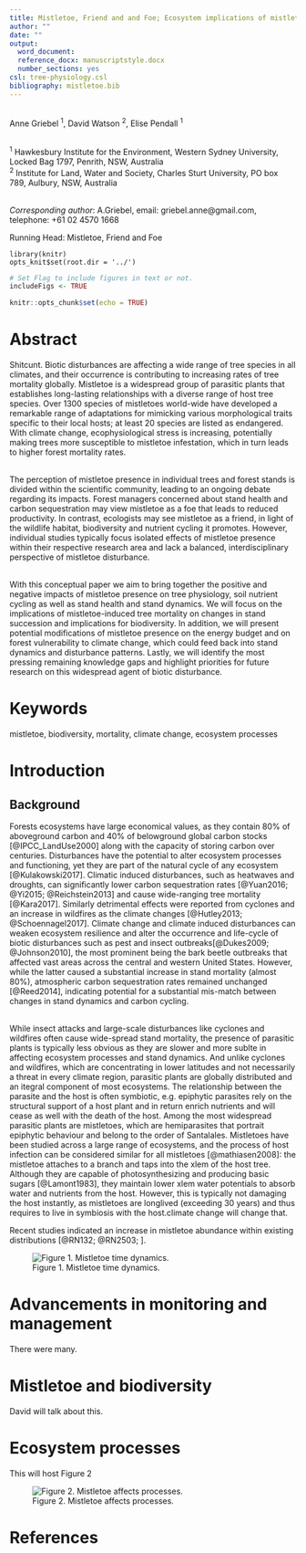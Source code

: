```yaml
---
title: Mistletoe, Friend and and Foe; Ecosystem implications of mistletoe infection 
author: ""
date: ""
output:
  word_document:
  reference_docx: manuscriptstyle.docx
  number_sections: yes
csl: tree-physiology.csl
bibliography: mistletoe.bib
---
```



\
Anne Griebel ^1^, David Watson ^2^, Elise Pendall ^1^

\
^1^ Hawkesbury Institute for the Environment, Western Sydney University, Locked Bag 1797, Penrith, NSW, Australia
\
^2^ Institute for Land, Water and Society, Charles Sturt University, PO box 789, Aulbury, NSW, Australia

\
*Corresponding author*: A.Griebel, email: griebel.anne@gmail.com, telephone: +61 02 4570 1668

Running Head: Mistletoe, Friend and Foe  

```sourcing
library(knitr)
opts_knit$set(root.dir = '../')
```

 
```r
# Set Flag to include figures in text or not.
includeFigs <- TRUE
```

```r
knitr::opts_chunk$set(echo = TRUE)
```

# Abstract
Shitcunt. Biotic disturbances are affecting a wide range of tree species in all climates, and their occurrence is contributing to increasing rates of tree mortality globally. Mistletoe is a widespread group of parasitic plants that establishes long-lasting relationships with a diverse range of host tree species. Over 1300 species of mistletoes world-wide have developed a remarkable range of adaptations for mimicking various morphological traits specific to their local hosts; at least 20 species are listed as endangered. With climate change, ecophysiological stress is increasing, potentially making trees more susceptible to mistletoe infestation, which in turn leads to higher forest mortality rates.

\
The perception of mistletoe presence in individual trees and forest stands is divided within the scientific community, leading to an ongoing debate regarding its impacts. Forest managers concerned about stand health and carbon sequestration may view mistletoe as a foe that leads to reduced productivity. In contrast, ecologists may see mistletoe as a friend, in light of the wildlife habitat, biodiversity and nutrient cycling it promotes.  However, individual studies typically focus isolated effects of mistletoe presence within their respective research area and lack a balanced, interdisciplinary perspective of mistletoe disturbance.

\
With this conceptual paper we aim to bring together the positive and negative impacts of mistletoe presence on tree physiology, soil nutrient cycling as well as stand health and stand dynamics. We will focus on the implications of mistletoe-induced tree mortality on changes in stand succession and implications for biodiversity. In addition, we will present potential modifications of mistletoe presence on the energy budget and on forest vulnerability to climate change, which could feed back into stand dynamics and disturbance patterns. Lastly, we will identify the most pressing remaining knowledge gaps and highlight priorities for future research on this widespread agent of biotic disturbance.

# Keywords {.unnumbered}
mistletoe, biodiversity, mortality, climate change, ecosystem processes

# Introduction

## Background
Forests ecosystems have large economical values, as they contain 80% of aboveground carbon and 40% of belowground global carbon stocks [@IPCC_LandUse2000] along with the capacity of storing carbon over centuries.
Disturbances have the potential to alter ecosystem processes and functioning, yet they are part of the natural cycle of any ecosystem [@Kulakowski2017]. Climatic induced disturbances, such as heatwaves and droughts, can significantly lower carbon sequestration rates [@Yuan2016; @Yi2015; @Reichstein2013] and cause wide-ranging tree mortality [@Kara2017]. Similarly detrimental effects  were reported from cyclones and an increase in wildfires as the climate changes [@Hutley2013; @Schoennagel2017]. Climate change and climate induced disturbances can weaken ecosystem resilience and alter the occurrence and life-cycle of biotic disturbances such as pest and insect outbreaks[@Dukes2009; @Johnson2010], the most prominent being the bark beetle outbreaks that affected vast areas across the central and western United States. However, while the latter caused a substantial increase in stand mortality (almost 80%), atmospheric carbon sequestration rates remained unchanged [@Reed2014], indicating potential for a substantial mis-match between changes in stand dynamics and carbon cycling.  

\
While insect attacks and large-scale disturbances like cyclones and wildfires often cause wide-spread stand mortality, the presence of parasitic plants is typically less obvious as they are slower and more sublte in affecting ecosystem processes and stand dynamics. And unlike cyclones and wildfires, which are concentrating in lower latitudes and not necessarily a threat in every climate region, parasitic plants are globally distributed and an itegral component of most ecosystems. The relationship between the parasite and the host is often symbiotic, e.g. epiphytic parasites rely on the structural support of a host plant and in return enrich nutrients and will cease as well with the death of the host. 
Among the most widespread parasitic plants are mistletoes, which are hemiparasites that portrait epiphytic behaviour and belong to the order of Santalales. Mistletoes have been studied across a large range of ecosystems, and the process of host infection can be considered similar for all mistletoes [@mathiasen2008]: the mistletoe attaches to a branch and taps into the xlem of the host tree. Although they are capable of photosynthesizing and producing basic sugars [@Lamont1983], they maintain lower xlem water potentials to absorb water and nutrients from the host. However, this is typically not damaging the host instantly, as mistletoes are longlived (exceeding 30 years) and thus requires to live in symbiosis with the host.climate change will change that.

Recent studies indicated an increase in mistletoe abundance within existing distributions [@RN132; @RN2503; ].

![Figure 1. Mistletoe time dynamics.](Figure1.png)


# Advancements in monitoring and management 
There were many.

#	Mistletoe and biodiversity
David will talk about this.

# Ecosystem processes
This will host Figure 2



![Figure 2. Mistletoe affects processes.](../output/Figure2d.png)

# References {.unnumbered}
